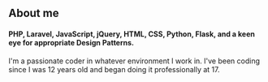 ## About me

#### PHP, Laravel, JavaScript, jQuery, HTML, CSS, Python, Flask, and a keen eye for appropriate Design Patterns.

I'm a passionate coder in whatever environment I work in. 
I've been coding since I was 12 years old and began doing it professionally at 17.